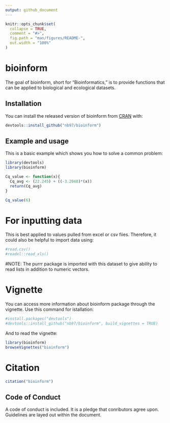 ```yaml
---
output: github_document
---
```


<!-- README.md is generated from README.Rmd. Please edit that file -->

```r
knitr::opts_chunk$set(
  collapse = TRUE,
  comment = "#>",
  fig.path = "man/figures/README-",
  out.width = "100%"
)
```

# bioinform

<!-- badges: start -->
<!-- badges: end -->

The goal of bioinform, short for "Bioinformatics," is to provide functions that can be applied to biological and ecological datasets. 

## Installation

You can install the released version of bioinform from [CRAN](https://CRAN.R-project.org) with:

``` r
devtools::install_github("nb97/bioinform")
```

## Example and usage

This is a basic example which shows you how to solve a common problem:

```r
library(devtools)
library(bioinform)

Cq_value <- function(x){
  Cq_avg <- (22.245) + ((-3.2048)*(x))
  return(Cq_avg)
}

Cq_value(6)
```

# For inputting data
This is best applied to values pulled from excel or csv fiies. Therefore, it could also be helpful to import data using:
```r
#read.csv()
#readxl::read_xls()
```
#NOTE: The purrr package is imported with this dataset to give ability to read lists in addition to numeric vectors. 

# Vignette 
You can access more information about bioinform package through the vignette. Use this command for istallation:
```r
#install.packages("devtools")
#devtools::install_github("nb97/bioinform", build_vignettes = TRUE)
```

And to read the vignette:
```r
library(bioinform)
browseVignettes("bioinform")
```


# Citation 
```r
citation("bioinform")
```
## Code of Conduct
A code of conduct is included. It is a pledge that conributors agree upon. Guidelines are layed out within the document. 
